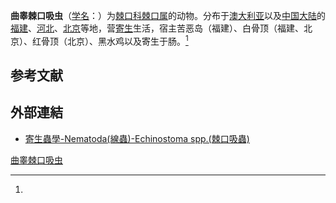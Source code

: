 {{Speciesbox
| name = 曲睾棘口吸虫
| status = 
| status_system = 
| image = 
| genus = Echinostoma
| species = bancrofti
| authority = (Johntson, 1928)<ref name='id10041'>{{cite web| url =http://www.bioinfo.cn/db05/BjdwSpecies.php?action=view&id=10041| title =曲睾棘口吸虫| work =《中国动物物种编目数据库》| publisher =中国科学院微生物研究所| author =中国科学院动物研究所| accessdate =2009-04-16| deadurl =yes| archiveurl =https://web.archive.org/web/20160305010151/http://www.bioinfo.cn/db05/BjdwSpecies.php?action=view&id=10041| archivedate =2016-03-05}}</ref>
}}

'''曲睾棘口吸虫'''（[[学名|学名]]：{{lang|la|''Echinostoma bancrofti''}}）为[[棘口科|棘口科]][[棘口属|棘口属]]的动物。分布于[[澳大利亚|澳大利亚]]以及[[中国大陆|中国大陆]]的[[福建|福建]]、[[河北|河北]]、[[北京|北京]]等地，营[[寄生|寄生]]生活，宿主苦恶岛（福建）、白骨顶（福建、北京）、红骨顶（北京）、黑水鸡以及寄生于肠。<ref name='id10041'/>

== 参考文献 ==
{{reflist}}
==外部連結==
*[http://smallcollation.blogspot.com/2013/02/nematoda-echinostoma-spp.html 寄生蟲學-Nematoda(線蟲)-Echinostoma spp.(棘口吸蟲)] {{Wayback|url=http://smallcollation.blogspot.com/2013/02/nematoda-echinostoma-spp.html |date=20160305062657 }}

{{Wikispecies|Echinostoma bancrofti}}
{{Taxonbar|from=Q11090750}}

[[Category:棘口属|曲睾棘口吸虫]]


{{吸虫小作品}}